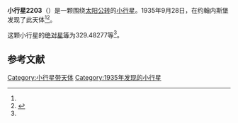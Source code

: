 {{Infobox planet
| bgcolour = #FFFFC0
| name = 2203 van Rhijn
| symbol = 
| image = 
| caption = 
| discovery = yes
| discovery_ref = 
| discoverer = {{link-en|亨德里克·范·基特|Hendrik van Gent}}
| discovery_site = [[约翰内斯堡|约翰内斯堡]] 
| discovered = 1935年9月28日
| designations = yes
| mp_name = 
| named_after = 
| alt_names = 1935 SQ1/ 1951 PP / 1957 UX / 1974 XQ
| mp_category = [[主带小行星|主带小行星]]
| orbit_ref = <ref name="a">[http://ssd.jpl.nasa.gov/sbdb.cgi?sstr=2203 2203 van Rhijn] {{Wayback|url=http://ssd.jpl.nasa.gov/sbdb.cgi?sstr=2203 |date=20200820013915 }}，小行星數據庫瀏覽器（JPL Small-Body Database Browser）－[[美国国家航空航天局|美国国家航空航天局]]喷气推进实验室</ref>
| epoch = 2456400.5 (2013年4月18日更新)
| aphelion = {{convert|3.6878591|AU|km|3|abbr=on|lk=out}}
| perihelion = {{convert|2.5344013|AU|km|3|abbr=on}}
| semimajor = {{convert|3.1111302|AU|km|3|abbr=on}}
| eccentricity = 0.185376
| period = 2004.359928 [[日|日]]<br />5.49[[儒略年|儒略年]]
| avg_speed = 
| inclination = 1.64720
| asc_node = 50.35329
| mean_anomaly = 
| arg_peri = 329.48277
| satellites = 
| physical_characteristics = yes
| dimensions = 
| mass = 
| density = 
| surface_grav = 
| escape_velocity = 
| sidereal_day = 
| axial_tilt = 
| pole_ecliptic_lat = 
| pole_ecliptic_lon = 
| albedo = 
| temperatures= 
| temp_name1 = 
| mean_temp_1 = 
| max_temp_1 = 
| temp_name2 = 
| max_temp_2 = 
| spectral_type = 
| abs_magnitude = 329.48277
}}

'''小行星2203'''（{{lang-en|2203 van Rhijn}}）是一颗围绕[[太阳|太阳]][[公转|公转]]的[[小行星|小行星]]。1935年9月28日，{{link-en|亨德里克·范·基特|Hendrik van Gent}}在约翰内斯堡发现了此天体<ref name="a" /><ref>{{cite news|title=小行星列表|url=http://cfa-www.harvard.edu/iau/lists/NumberedMPs.txt|accessdate=2013-07-08|newspaper=哈佛大学|archive-date=2008-05-17|archive-url=https://web.archive.org/web/20080517010638/http://cfa-www.harvard.edu/iau/lists/NumberedMPs.txt|dead-url=no}}</ref>。

这颗小行星的[[绝对星等|绝对星等]]为329.48277等<ref name="a" />。

==参考文献==
{{reflist}}
{{Minor Planet Number|[[小行星2202|小行星2202]]|[[小行星2204|小行星2204]]}}

{{小天体}}

[[Category:小行星带天体|Category:小行星带天体]]
[[Category:1935年发现的小行星|Category:1935年发现的小行星]]

{{asteroid-stub}}